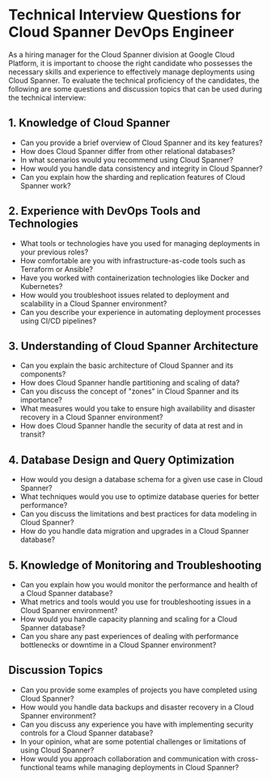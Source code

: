 

# Technical Interview Questions for Cloud Spanner DevOps Engineer
As a hiring manager for the Cloud Spanner division at Google Cloud Platform, it is important to choose the right candidate who possesses the necessary skills and experience to effectively manage deployments using Cloud Spanner. To evaluate the technical proficiency of the candidates, the following are some questions and discussion topics that can be used during the technical interview:

## 1. Knowledge of Cloud Spanner
- Can you provide a brief overview of Cloud Spanner and its key features?
- How does Cloud Spanner differ from other relational databases?
- In what scenarios would you recommend using Cloud Spanner?
- How would you handle data consistency and integrity in Cloud Spanner?
- Can you explain how the sharding and replication features of Cloud Spanner work?

## 2. Experience with DevOps Tools and Technologies
- What tools or technologies have you used for managing deployments in your previous roles?
- How comfortable are you with infrastructure-as-code tools such as Terraform or Ansible?
- Have you worked with containerization technologies like Docker and Kubernetes?
- How would you troubleshoot issues related to deployment and scalability in a Cloud Spanner environment?
- Can you describe your experience in automating deployment processes using CI/CD pipelines?

## 3. Understanding of Cloud Spanner Architecture
- Can you explain the basic architecture of Cloud Spanner and its components?
- How does Cloud Spanner handle partitioning and scaling of data?
- Can you discuss the concept of "zones" in Cloud Spanner and its importance?
- What measures would you take to ensure high availability and disaster recovery in a Cloud Spanner environment?
- How does Cloud Spanner handle the security of data at rest and in transit?

## 4. Database Design and Query Optimization
- How would you design a database schema for a given use case in Cloud Spanner?
- What techniques would you use to optimize database queries for better performance?
- Can you discuss the limitations and best practices for data modeling in Cloud Spanner?
- How do you handle data migration and upgrades in a Cloud Spanner database?

## 5. Knowledge of Monitoring and Troubleshooting
- Can you explain how you would monitor the performance and health of a Cloud Spanner database?
- What metrics and tools would you use for troubleshooting issues in a Cloud Spanner environment?
- How would you handle capacity planning and scaling for a Cloud Spanner database?
- Can you share any past experiences of dealing with performance bottlenecks or downtime in a Cloud Spanner environment?

## Discussion Topics
- Can you provide some examples of projects you have completed using Cloud Spanner?
- How would you handle data backups and disaster recovery in a Cloud Spanner environment?
- Can you discuss any experience you have with implementing security controls for a Cloud Spanner database?
- In your opinion, what are some potential challenges or limitations of using Cloud Spanner?
- How would you approach collaboration and communication with cross-functional teams while managing deployments in Cloud Spanner?